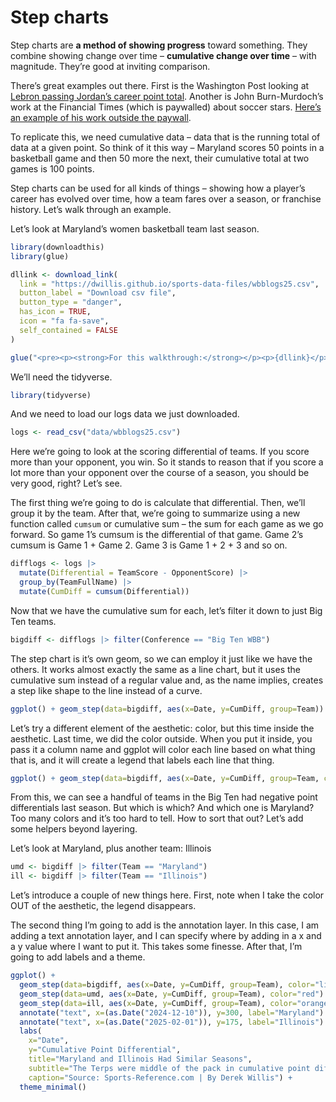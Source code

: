 # Step charts

Step charts are **a method of showing progress** toward something. They combine showing change over time -- **cumulative change over time** -- with magnitude. They're good at inviting comparison.

There's great examples out there. First is the Washington Post looking at [Lebron passing Jordan's career point total](https://www.washingtonpost.com/graphics/sports/lebron-james-michael-jordan-nba-scoring-list/?utm_term=.481074150849). Another is John Burn-Murdoch's work at the Financial Times (which is paywalled) about soccer stars. [Here's an example of his work outside the paywall](http://johnburnmurdoch.github.io/projects/goal-lines/CL/).

To replicate this, we need cumulative data -- data that is the running total of data at a given point. So think of it this way -- Maryland scores 50 points in a basketball game and then 50 more the next, their cumulative total at two games is 100 points.

Step charts can be used for all kinds of things -- showing how a player's career has evolved over time, how a team fares over a season, or franchise history. Let's walk through an example.

Let's look at Maryland's women basketball team last season.

```r
library(downloadthis)
library(glue)

dllink <- download_link(
  link = "https://dwillis.github.io/sports-data-files/wbblogs25.csv",
  button_label = "Download csv file",
  button_type = "danger",
  has_icon = TRUE,
  icon = "fa fa-save",
  self_contained = FALSE
)

glue("<pre><p><strong>For this walkthrough:</strong></p><p>{dllink}</p></pre>")

```

We'll need the tidyverse.

```r
library(tidyverse)
```

And we need to load our logs data we just downloaded.

```r
logs <- read_csv("data/wbblogs25.csv")
```

Here we're going to look at the scoring differential of teams. If you score more than your opponent, you win. So it stands to reason that if you score a lot more than your opponent over the course of a season, you should be very good, right? Let's see.

The first thing we're going to do is calculate that differential. Then, we'll group it by the team. After that, we're going to summarize using a new function called `cumsum` or cumulative sum -- the sum for each game as we go forward. So game 1's cumsum is the differential of that game. Game 2's cumsum is Game 1 + Game 2. Game 3 is Game 1 + 2 + 3 and so on.

```r
difflogs <- logs |> 
  mutate(Differential = TeamScore - OpponentScore) |> 
  group_by(TeamFullName) |> 
  mutate(CumDiff = cumsum(Differential))
```

Now that we have the cumulative sum for each, let's filter it down to just Big Ten teams.

```r
bigdiff <- difflogs |> filter(Conference == "Big Ten WBB")
```

The step chart is it's own geom, so we can employ it just like we have the others. It works almost exactly the same as a line chart, but it uses the cumulative sum instead of a regular value and, as the name implies, creates a step like shape to the line instead of a curve.

```r
ggplot() + geom_step(data=bigdiff, aes(x=Date, y=CumDiff, group=Team))
```

Let's try a different element of the aesthetic: color, but this time inside the aesthetic. Last time, we did the color outside. When you put it inside, you pass it a column name and ggplot will color each line based on what thing that is, and it will create a legend that labels each line that thing.

```r
ggplot() + geom_step(data=bigdiff, aes(x=Date, y=CumDiff, group=Team, color=Team))
```

From this, we can see a handful of teams in the Big Ten had negative point differentials last season. But which is which? And which one is Maryland? Too many colors and it's too hard to tell. How to sort that out? Let's add some helpers beyond layering.

Let's look at Maryland, plus another team: Illinois

```r
umd <- bigdiff |> filter(Team == "Maryland")
ill <- bigdiff |> filter(Team == "Illinois")
```

Let's introduce a couple of new things here. First, note when I take the color OUT of the aesthetic, the legend disappears.

The second thing I'm going to add is the annotation layer. In this case, I am adding a text annotation layer, and I can specify where by adding in a x and a y value where I want to put it. This takes some finesse. After that, I'm going to add labels and a theme.

```r
ggplot() + 
  geom_step(data=bigdiff, aes(x=Date, y=CumDiff, group=Team), color="light grey") +
  geom_step(data=umd, aes(x=Date, y=CumDiff, group=Team), color="red") + 
  geom_step(data=ill, aes(x=Date, y=CumDiff, group=Team), color="orange") +
  annotate("text", x=(as.Date("2024-12-10")), y=300, label="Maryland") +
  annotate("text", x=(as.Date("2025-02-01")), y=175, label="Illinois") +
  labs(
    x="Date", 
    y="Cumulative Point Differential", 
    title="Maryland and Illinois Had Similar Seasons", 
    subtitle="The Terps were middle of the pack in cumulative point differential.", 
    caption="Source: Sports-Reference.com | By Derek Willis") +
  theme_minimal()
```
